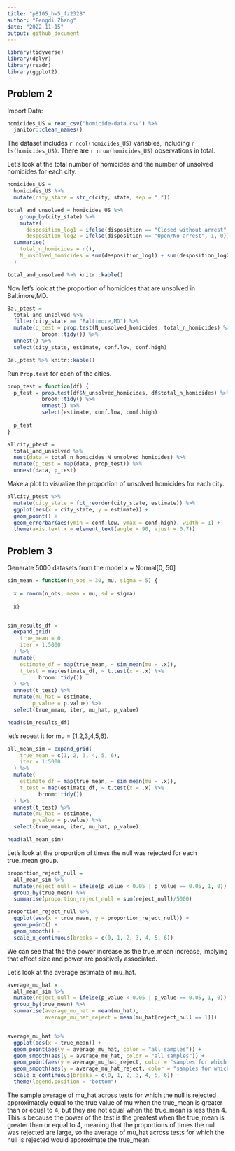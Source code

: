 ```yaml
---
title: "p8105_hw5_fz2328"
author: "Fengdi Zhang"
date: "2022-11-15"
output: github_document
---
```


```r
library(tidyverse)
library(dplyr)
library(readr)
library(ggplot2)
```

## Problem 2
Import Data:
```r
homicides_US = read_csv("homicide-data.csv") %>% 
  janitor::clean_names() 
```

The dataset includes `r ncol(homicides_US)` variables, including `r ls(homicides_US)`. There are `r nrow(homicides_US)` observations in total. 

Let's look at the total number of homicides and the number of unsolved homicides for each city.
```r
homicides_US = 
  homicides_US %>% 
  mutate(city_state = str_c(city, state, sep = ","))

total_and_unsolved = homicides_US %>% 
    group_by(city_state) %>% 
    mutate(
      desposition_log1 = ifelse(disposition == "Closed without arrest", 1, 0),
      desposition_log2 = ifelse(disposition == "Open/No arrest", 1, 0)) %>% 
  summarise(
    total_n_homicides = n(),
    N_unsolved_homicides = sum(desposition_log1) + sum(desposition_log2)
  )

total_and_unsolved %>% knitr::kable()
```

Now let's look at the proportion of homicides that are unsolved in Baltimore,MD. 
```r
Bal_ptest = 
  total_and_unsolved %>%
  filter(city_state == "Baltimore,MD") %>% 
  mutate(p_test = prop.test(N_unsolved_homicides, total_n_homicides) %>% 
           broom::tidy()) %>% 
  unnest() %>% 
  select(city_state, estimate, conf.low, conf.high)

Bal_ptest %>% knitr::kable()
```

Run `Prop.test` for each of the cities. 
```r
prop_test = function(df) {
  p_test = prop.test(df$N_unsolved_homicides, df$total_n_homicides) %>% 
           broom::tidy() %>% 
           unnest() %>% 
           select(estimate, conf.low, conf.high)
  
  p_test
}

allcity_ptest = 
  total_and_unsolved %>% 
  nest(data = total_n_homicides:N_unsolved_homicides) %>% 
  mutate(p_test = map(data, prop_test)) %>% 
  unnest(data, p_test)
```

Make a plot to visualize the proportion of unsolved homicides for each city. 
```r
allcity_ptest %>% 
  mutate(city_state = fct_reorder(city_state, estimate)) %>%  
  ggplot(aes(x = city_state, y = estimate)) + 
  geom_point() +
  geom_errorbar(aes(ymin = conf.low, ymax = conf.high), width = 1) + 
  theme(axis.text.x = element_text(angle = 90, vjust = 0.7))
```


## Problem 3
Generate 5000 datasets from the model x ~ Normal[0, 50]
```r
sim_mean = function(n_obs = 30, mu, sigma = 5) {
    
  x = rnorm(n_obs, mean = mu, sd = sigma)
  
  x}


sim_results_df = 
  expand_grid(
    true_mean = 0,
    iter = 1:5000
  ) %>% 
  mutate(
    estimate_df = map(true_mean, ~ sim_mean(mu = .x)),
    t_test = map(estimate_df, ~ t.test(x = .x) %>% 
          broom::tidy()) 
  ) %>% 
  unnest(t_test) %>% 
  mutate(mu_hat = estimate,
        p_value = p.value) %>% 
  select(true_mean, iter, mu_hat, p_value)

head(sim_results_df)
```

let's repeat it for mu = {1,2,3,4,5,6}. 
```r
all_mean_sim = expand_grid(
    true_mean = c(1, 2, 3, 4, 5, 6),  
    iter = 1:5000
  ) %>% 
  mutate(
    estimate_df = map(true_mean, ~ sim_mean(mu = .x)),
    t_test = map(estimate_df, ~ t.test(x = .x) %>% 
          broom::tidy()) 
  ) %>% 
  unnest(t_test) %>% 
  mutate(mu_hat = estimate,
        p_value = p.value) %>% 
  select(true_mean, iter, mu_hat, p_value)

head(all_mean_sim)
```

Let's look at the proportion of times the null was rejected for each true_mean group. 
```r
proportion_reject_null =
  all_mean_sim %>% 
  mutate(reject_null = ifelse(p_value < 0.05 | p_value == 0.05, 1, 0)) %>% 
  group_by(true_mean) %>% 
  summarise(proportion_reject_null = sum(reject_null)/5000)

proportion_reject_null %>% 
  ggplot(aes(x = true_mean, y = proportion_reject_null)) + 
  geom_point() +
  geom_smooth() +
  scale_x_continuous(breaks = c(0, 1, 2, 3, 4, 5, 6))
```
  
We can see that the the power increase as the true_mean increase, implying that effect size and power are positively associated. 

Let's look at the average estimate of mu_hat.
```r
average_mu_hat = 
  all_mean_sim %>%
  mutate(reject_null = ifelse(p_value < 0.05 | p_value == 0.05, 1, 0)) %>% 
  group_by(true_mean) %>%
  summarise(average_mu_hat = mean(mu_hat), 
            average_mu_hat_reject = mean(mu_hat[reject_null == 1]))


average_mu_hat %>% 
  ggplot(aes(x = true_mean)) +
  geom_point(aes(y = average_mu_hat, color = "all samples")) + 
  geom_smooth(aes(y = average_mu_hat, color = "all samples")) +
  geom_point(aes(y = average_mu_hat_reject, color = "samples for which the null was rejected")) +
  geom_smooth(aes(y = average_mu_hat_reject, color = "samples for which the null was rejected")) +
  scale_x_continuous(breaks = c(0, 1, 2, 3, 4, 5, 6)) +
  theme(legend.position = "bottom")
```

The sample average of mu_hat across tests for which the null is rejected approximately equal to the true value of mu when the true_mean is greater than or equal to 4, but they are not equal when the true_mean is less than 4. This is because the power of the test is the greatest when the true_mean is greater than or equal to 4, meaning that the proportions of times the null was rejected are large, so the average of mu_hat across tests for which the null is rejected would approximate the true_mean. 



















